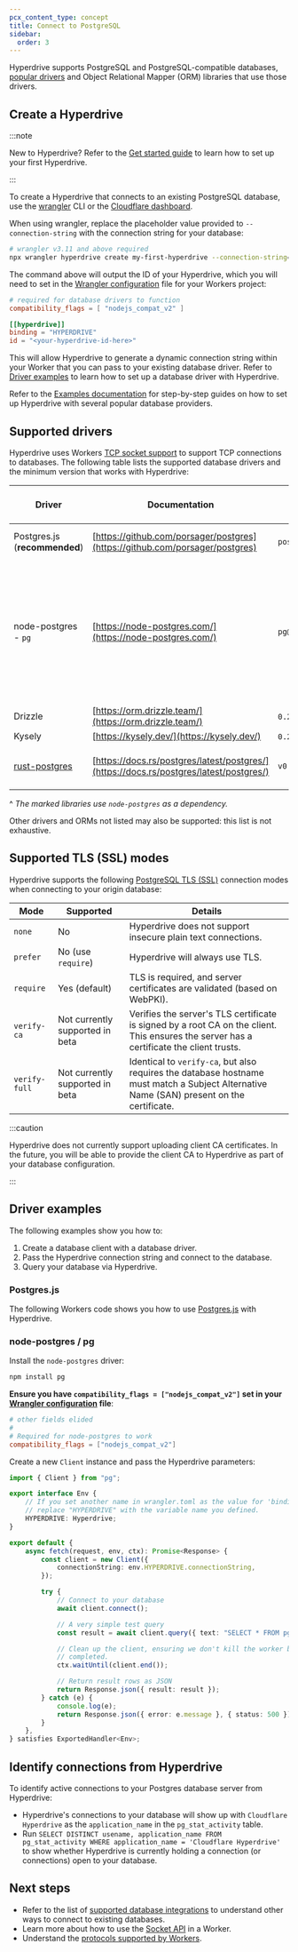 ```yaml
---
pcx_content_type: concept
title: Connect to PostgreSQL
sidebar:
  order: 3
---
```



Hyperdrive supports PostgreSQL and PostgreSQL-compatible databases, [popular drivers](#supported-drivers) and Object Relational Mapper (ORM) libraries that use those drivers.

## Create a Hyperdrive

:::note

New to Hyperdrive? Refer to the [Get started guide](/hyperdrive/get-started/) to learn how to set up your first Hyperdrive.

:::

To create a Hyperdrive that connects to an existing PostgreSQL database, use the [wrangler](/workers/wrangler/install-and-update/) CLI or the [Cloudflare dashboard](https://dash.cloudflare.com/?to=/:account/workers-and-pages/hyperdrive).

When using wrangler, replace the placeholder value provided to `--connection-string` with the connection string for your database:

```sh
# wrangler v3.11 and above required
npx wrangler hyperdrive create my-first-hyperdrive --connection-string="postgres://user:password@database.host.example.com:5432/databasenamehere"
```

The command above will output the ID of your Hyperdrive, which you will need to set in the [Wrangler configuration](/workers/wrangler/configuration) file for your Workers project:

```toml
# required for database drivers to function
compatibility_flags = [ "nodejs_compat_v2" ]

[[hyperdrive]]
binding = "HYPERDRIVE"
id = "<your-hyperdrive-id-here>"
```

This will allow Hyperdrive to generate a dynamic connection string within your Worker that you can pass to your existing database driver. Refer to [Driver examples](#driver-examples) to learn how to set up a database driver with Hyperdrive.

Refer to the [Examples documentation](/hyperdrive/examples/) for step-by-step guides on how to set up Hyperdrive with several popular database providers.

## Supported drivers

Hyperdrive uses Workers [TCP socket support](/workers/runtime-apis/tcp-sockets/#connect) to support TCP connections to databases. The following table lists the supported database drivers and the minimum version that works with Hyperdrive:

| Driver                                                     | Documentation                                                                          | Minimum Version Required | Notes                                                                                                                                                                                                                  |
| ---------------------------------------------------------- | -------------------------------------------------------------------------------------- | ------------------------ | ---------------------------------------------------------------------------------------------------------------------------------------------------------------------------------------------------------------------- |
| Postgres.js (**recommended**)                              | [https://github.com/porsager/postgres](https://github.com/porsager/postgres)           | `postgres@3.4.4`         | Supported in both Workers & Pages.                                                                                                                                                                                     |
| node-postgres - `pg`                                       | [https://node-postgres.com/](https://node-postgres.com/)                               | `pg@8.13.0`              | `8.11.4` introduced a bug with URL parsing and will not work. `8.11.5` fixes this. Requires the [`nodejs_compat_v2`](/workers/runtime-apis/nodejs/) compatibility flag to be set. Requires wrangler `3.78.7` or later. |
| Drizzle                                                    | [https://orm.drizzle.team/](https://orm.drizzle.team/)                                 | `0.26.2`^                |                                                                                                                                                                                                                        |
| Kysely                                                     | [https://kysely.dev/](https://kysely.dev/)                                             | `0.26.3`^                |                                                                                                                                                                                                                        |
| [rust-postgres](https://github.com/sfackler/rust-postgres) | [https://docs.rs/postgres/latest/postgres/](https://docs.rs/postgres/latest/postgres/) | `v0.19.8`                | Use the [`query_typed`](https://docs.rs/postgres/latest/postgres/struct.Client.html#method.query_typed) method for best performance.                                                                                   |

^ _The marked libraries use `node-postgres` as a dependency._

Other drivers and ORMs not listed may also be supported: this list is not exhaustive.

## Supported TLS (SSL) modes

Hyperdrive supports the following [PostgreSQL TLS (SSL)](https://www.postgresql.org/docs/current/libpq-ssl.html) connection modes when connecting to your origin database:

| Mode          | Supported                       | Details                                                                                                                                   |
| ------------- | ------------------------------- | ----------------------------------------------------------------------------------------------------------------------------------------- |
| `none`        | No                              | Hyperdrive does not support insecure plain text connections.                                                                              |
| `prefer`      | No (use `require`)              | Hyperdrive will always use TLS.                                                                                                           |
| `require`     | Yes (default)                   | TLS is required, and server certificates are validated (based on WebPKI).                                                                 |
| `verify-ca`   | Not currently supported in beta | Verifies the server's TLS certificate is signed by a root CA on the client. This ensures the server has a certificate the client trusts.  |
| `verify-full` | Not currently supported in beta | Identical to `verify-ca`, but also requires the database hostname must match a Subject Alternative Name (SAN) present on the certificate. |

:::caution

Hyperdrive does not currently support uploading client CA certificates. In the future, you will be able to provide the client CA to Hyperdrive as part of your database configuration.

:::

## Driver examples

The following examples show you how to:

1. Create a database client with a database driver.
2. Pass the Hyperdrive connection string and connect to the database.
3. Query your database via Hyperdrive.

### Postgres.js

The following Workers code shows you how to use [Postgres.js](https://github.com/porsager/postgres) with Hyperdrive.

<Render file="use-postgresjs-to-make-query" product="hyperdrive" />

### node-postgres / pg

Install the `node-postgres` driver:

```sh
npm install pg
```

**Ensure you have `compatibility_flags = ["nodejs_compat_v2"]` set in your [Wrangler configuration](/workers/wrangler/configuration) file**:

```toml
# other fields elided
#
# Required for node-postgres to work
compatibility_flags = ["nodejs_compat_v2"]
```

Create a new `Client` instance and pass the Hyperdrive parameters:

```ts
import { Client } from "pg";

export interface Env {
	// If you set another name in wrangler.toml as the value for 'binding',
	// replace "HYPERDRIVE" with the variable name you defined.
	HYPERDRIVE: Hyperdrive;
}

export default {
	async fetch(request, env, ctx): Promise<Response> {
		const client = new Client({
			connectionString: env.HYPERDRIVE.connectionString,
		});

		try {
			// Connect to your database
			await client.connect();

			// A very simple test query
			const result = await client.query({ text: "SELECT * FROM pg_tables" });

			// Clean up the client, ensuring we don't kill the worker before that is
			// completed.
			ctx.waitUntil(client.end());

			// Return result rows as JSON
			return Response.json({ result: result });
		} catch (e) {
			console.log(e);
			return Response.json({ error: e.message }, { status: 500 });
		}
	},
} satisfies ExportedHandler<Env>;
```

## Identify connections from Hyperdrive

To identify active connections to your Postgres database server from Hyperdrive:

- Hyperdrive's connections to your database will show up with `Cloudflare Hyperdrive` as the `application_name` in the `pg_stat_activity` table.
- Run `SELECT DISTINCT usename, application_name FROM pg_stat_activity WHERE application_name = 'Cloudflare Hyperdrive'` to show whether Hyperdrive is currently holding a connection (or connections) open to your database.

## Next steps

- Refer to the list of [supported database integrations](/workers/databases/connecting-to-databases/) to understand other ways to connect to existing databases.
- Learn more about how to use the [Socket API](/workers/runtime-apis/tcp-sockets) in a Worker.
- Understand the [protocols supported by Workers](/workers/reference/protocols/).
